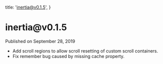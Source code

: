 
  title: 'inertia@v0.1.5',
}

<h1>inertia@v0.1.5</h1>

<div className="-mt-8 mb-12 text-base font-medium text-gray-600">Published on September 28, 2019</div>

- Add scroll regions to allow scroll resetting of custom scroll containers.
- Fix remember bug caused by missing cache property.
